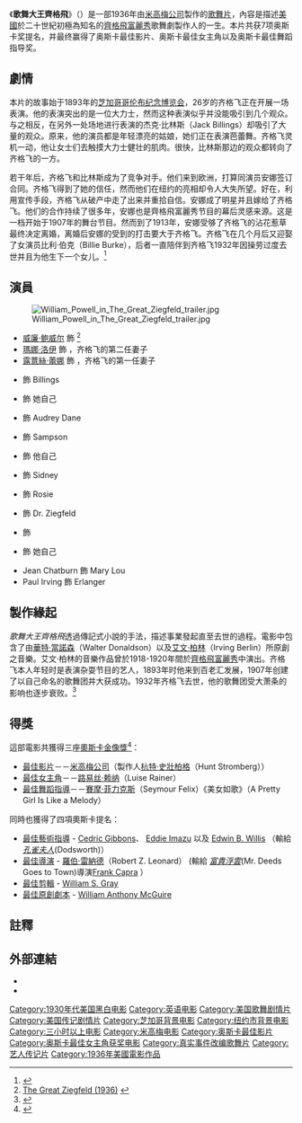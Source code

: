 {{noteTA
|T=zh-hk:歌舞大王昔飛路;zh-tw:歌舞大王齊格飛;zh-cn:歌舞大王齐格飞;
|G1=Show
|1=zh-cn:路易丝;zh-hant:露薏絲;
|2=zh-cn:赖纳;zh-hant:蕾娜;
|3=zh-hk:歌舞大王昔飛路;zh-tw:歌舞大王齊格飛;zh-cn:歌舞大王齐格飞;
|4=zh-hk:美高梅;zh-tw:米高梅;zh-cn:米高梅;
}}
{{Infobox film
| name = 歌舞大王齊格飛<br />''The Great Ziegfeld''
| image = The_great_ziegfeld.jpg 
| caption = 原版海報
| director = {{link-en|羅伯特·萊納德|Robert Z. Leonard}}
| producer = {{link-en|洪特·斯特壯堡|Hunt Stromberg}}
| writer = {{link-en|威廉·安東尼·馬克圭爾|William Anthony McGuire}}
| starring = [[威廉·鲍威尔|威廉·鲍威尔]]<br />[[玛娜·洛伊|玛娜·洛伊]]<br />[[露薏絲·蕾娜|露薏絲·蕾娜]]
| music = {{link-en|華特·唐納森|Walter Donaldson}}<br />{{link-en|哈羅德·亞當遜|Harold Adamson}}
| cinematography = {{link-en|奧利佛·T·馬胥|Oliver T. Marsh}}
| editing = {{link-en|威廉·S·格雷|William S. Gray (film editor)}}
| studio = [[米高梅公司|米高梅公司]]
| distributor = 米高梅公司<ref>{{Cite web |url=http://www.hollywoodsgoldenage.com/movies/great_ziegfeld.html |title=The Great Ziegfeld (1936) |accessdate=2013-07-12 |archive-date=2013-03-28 |archive-url=https://web.archive.org/web/20130328013513/http://www.hollywoodsgoldenage.com/movies/great_ziegfeld.html |dead-url=no }}</ref>
| released = {{Film date|1936|3|22}}（洛杉磯）<br />{{Film date|1936|9|4}}（美國）
| runtime = 185分鐘
| language = 英語
|country = {{美國電影產地}}
| gross = $4,673,000
| cn_name        = 歌舞大王齐格飞
| hk_name        = 歌舞大王昔飛路
| tw_name        = 歌舞大王齊格飛
}}
《'''歌舞大王齊格飛'''》（{{lang-en|'''''The Great Ziegfeld'''''}}）是一部1936年由[[米高梅公司|米高梅公司]]製作的[[歌舞片|歌舞片]]，內容是描述[[美國|美國]]於二十世紀初極為知名的[[齊格飛富麗秀|齊格飛富麗秀]]歌舞劇製作人{{link-en|小佛羅倫茲·齊格飛|Florenz Ziegfeld Jr.}}的一生。本片共获7项奥斯卡奖提名，并最终赢得了奥斯卡最佳影片、奥斯卡最佳女主角以及奥斯卡最佳舞蹈指导奖。

==劇情==
本片的故事始于1893年的[[芝加哥哥伦布纪念博览会|芝加哥哥伦布纪念博览会]]，26岁的齐格飞正在开展一场表演。他的表演突出的是一位大力士，然而这种表演似乎并没能吸引到几个观众。与之相反，在另外一处场地进行表演的杰克·比林斯（Jack Billings）却吸引了大量的观众。原来，他的演员都是年轻漂亮的姑娘，她们正在表演芭蕾舞。齐格飞灵机一动，他让女士们去触摸大力士健壮的肌肉。很快，比林斯那边的观众都转向了齐格飞的一方。

若干年后，齐格飞和比林斯成为了竞争对手。他们来到欧洲，打算同演员安娜签订合同。齐格飞得到了她的信任，然而他们在纽约的亮相却令人大失所望。好在，利用宣传手段，齐格飞从破产中走了出来并重拾自信。安娜成了明星并且嫁给了齐格飞。他们的合作持续了很多年，安娜也是齊格飛富麗秀节目的幕后灵感来源。这是一档开始于1907年的舞台节目。然而到了1913年，安娜受够了齐格飞的沾花惹草最终决定离婚，离婚后安娜的受到的打击要大于齐格飞。齐格飞在几个月后又迎娶了女演员比利·伯克（Billie Burke），后者一直陪伴到齐格飞1932年因操劳过度去世并且为他生下一个女儿。<ref>{{Cite web |url=http://www.reelviews.net/php_review_template.php?identifier=2023 |title=Great Ziegfeld, The |accessdate=2013-07-12 |archive-date=2012-11-03 |archive-url=https://web.archive.org/web/20121103101844/http://www.reelviews.net/php_review_template.php?identifier=2023 |dead-url=no }}</ref>

== 演員 ==
[[File:William_Powell_in_The_Great_Ziegfeld_trailer.jpg|thumb]]
* [[威廉·鲍威尔|威廉·鲍威尔]] 飾 {{link-en|小佛羅倫茲·齊格飛|Florenz Ziegfeld Jr.}}<ref>[http://www.whosdatedwho.com/tpx_653442/the-great-ziegfeld The Great Ziegfeld (1936)] {{webarchive|url=https://web.archive.org/web/20130920153046/http://www.whosdatedwho.com/tpx_653442/the-great-ziegfeld/ |date=2013-09-20 }}</ref>
* [[瑪娜·洛伊|瑪娜·洛伊]] 飾 {{link-en|比利·伯克 (女演員)|Billie Burke|比利·伯克}}，齐格飞的第二任妻子
* [[露薏絲·蕾娜|露薏絲·蕾娜]] 飾 {{link-en|安娜·海爾德|Anna Held}}，齐格飞的第一任妻子
* {{link-en|法蘭克·摩根|Frank Morgan}} 飾 Billings
* {{link-en|法尼·布里斯|Fanny Brice}} 飾 她自己
* {{link-en|維吉尼亞·布魯斯|Virginia Bruce}} 飾 Audrey Dane
* {{link-en|雷金納德·歐文|Reginald Owen}} 飾 Sampson
* {{link-en|雷·博爾格|Ray Bolger}} 飾 他自己
* {{link-en|Ernest Cossart|Ernest Cossart}} 飾 Sidney
* {{link-en|梅·奎斯泰爾|Mae Questel}} 飾 Rosie
* {{link-en|約瑟·考托恩|Joseph Cawthorn}} 飾 Dr. Ziegfeld
* {{link-en|納·彭德爾頓|Nat Pendleton}} 飾 {{link-en|Eugen Sandow|Eugen Sandow|Sandow}}
* {{link-en|哈里特·霍克托|Harriet Hoctor}} 飾 她自己
* Jean Chatburn 飾 Mary Lou
* Paul Irving 飾 Erlanger

==製作緣起==
''歌舞大王齊格飛''透過傳記式小說的手法，描述{{link-en|小佛羅倫茲·齊格飛|Florenz Ziegfeld Jr.}}事業發起直至去世的過程。電影中包含了由[[華特·當諾森|華特·當諾森]]（Walter Donaldson）以及[[艾文·柏林|艾文·柏林]]（Irving Berlin）所原創之音樂。艾文·柏林的音樂作品曾於1918-1920年間於[[齊格飛富麗秀|齊格飛富麗秀]]中演出。齐格飞本人年轻时是表演杂耍节目的艺人，1893年时他来到百老汇发展，1907年创建了以自己命名的歌舞团并大获成功。1932年齐格飞去世，他的歌舞团受大萧条的影响也逐步衰败。<ref>{{Cite web |url=http://ent.qq.com/d/movie/33/32980/ |title=歌舞大王齐格菲  |accessdate=2013-07-12 |archive-date=2013-07-13 |archive-url=https://archive.is/20130713033503/http://ent.qq.com/d/movie/33/32980/ |dead-url=no }}</ref>

==得獎==
這部電影共獲得三座[[奧斯卡金像獎|奧斯卡金像獎]]<ref>{{cite web|url=http://movies.nytimes.com/movie/20813/The-Great-Ziegfeld/details|title=NY Times: The Great Ziegfeld|accessdate=2008-12-08|work=NY Times|language=en|archive-date=2012-02-17|archive-url=https://web.archive.org/web/20120217102802/http://movies.nytimes.com/movie/20813/The-Great-Ziegfeld/details|dead-url=no}}</ref>：
*[[奧斯卡最佳影片獎|最佳影片]]－－[[米高梅公司|米高梅公司]]（製作人[[杭特·史壯柏格|杭特·史壯柏格]]（Hunt Stromberg））
*[[奧斯卡最佳女主角獎|最佳女主角]]－－[[路易丝·赖纳|路易丝·赖纳]]（Luise Rainer）
*[[奧斯卡最佳舞蹈指導獎|最佳舞蹈指導]]－－[[賽摩·菲力克斯|賽摩·菲力克斯]]（Seymour Felix）《美女如歌》（A Pretty Girl Is Like a Melody）
同時也獲得了四項奧斯卡提名：
*[[奥斯卡最佳艺术指导奖|最佳藝術指導]] - [[Cedric_Gibbons|Cedric Gibbons]]、 [[Eddie_Imazu|Eddie Imazu]] 以及 [[Edwin_B._Willis|Edwin B. Willis]] （輸給 ''[[孔雀夫人|孔雀夫人]]''(Dodsworth)）
*[[奥斯卡最佳导演奖|最佳導演]] - [[羅伯·雷納德|羅伯·雷納德]]（Robert Z. Leonard） (輸給 ''[[富貴浮雲|富貴浮雲]]''(Mr. Deeds Goes to Town)導演[[Frank_Capra|Frank Capra]] ）
*[[奧斯卡最佳剪輯獎|最佳剪輯]] - [[William_S._Gray|William S. Gray]]
*[[奧斯卡最佳原創劇本獎|最佳原創劇本]] - [[William_Anthony_McGuire|William Anthony McGuire]]

==註釋==
{{reflist}}

==外部連結==
*{{IMDb title|0027698}}
*{{douban}}

{{奥斯卡最佳影片奖}}
{{DEFAULTSORT:Great Ziegfeld, The}}
{{Authority control}}
[[Category:1930年代美国黑白电影|Category:1930年代美国黑白电影]]
[[Category:英语电影|Category:英语电影]]
[[Category:美国歌舞剧情片|Category:美国歌舞剧情片]]
[[Category:美国传记剧情片|Category:美国传记剧情片]]
[[Category:芝加哥背景电影|Category:芝加哥背景电影]]
[[Category:纽约市背景电影|Category:纽约市背景电影]]
[[Category:三小时以上电影|Category:三小时以上电影]]
[[Category:米高梅电影|Category:米高梅电影]]
[[Category:奥斯卡最佳影片|Category:奥斯卡最佳影片]]
[[Category:奥斯卡最佳女主角获奖电影|Category:奥斯卡最佳女主角获奖电影]]
[[Category:真实事件改编歌舞片|Category:真实事件改编歌舞片]]
[[Category:艺人传记片|Category:艺人传记片]]
[[Category:1936年美國電影作品|Category:1936年美國電影作品]]